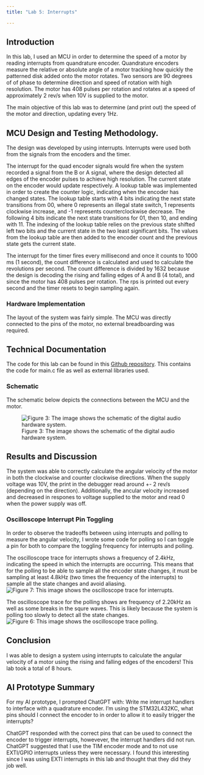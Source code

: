 ```yaml
---
title: "Lab 5: Interrupts"

---
```

## Introduction
In this lab, I used an MCU in order to determine the speed of a motor by reading interrupts from quandrature encoder. Quandrature encoders measure the relative or absolute angle of a motor tracking how quickly the patterned disk added onto the motor rotates. Two sensors are 90 degrees of of phase to determine direction and speed of rotation with high resolution. The motor has 408 pulses per rotation and rotates at a speed of approximately 2 rev/s when 10V is supplied to the motor. 

The main objective of this lab was to determine (and print out) the speed of the motor and direction, updating every 1Hz. 


## MCU Design and Testing Methodology. 
The design was developed by using interrupts. Interrupts were used both from the signals from the encoders and the timer. 


The interrupt for the quad encoder signals would fire when the system recorded a signal from the B or A signal, where the design detected all edges of the encoder pulses to achieve high resolution. The current state on the encoder would update respectively. A lookup table was implemented in order to create the counter logic, indicating when the encoder has changed states. The lookup table starts with 4 bits indicating the next state transitions from 00, where 0 represents an illegal state switch, 1 represents clockwise increase, and -1 represents counterclockwise decrease. The following 4 bits indicate the next state transitions for 01, then 10, and ending with 11. The indexing of the lookup table relies on the previous state shifted left two bits and the current state in the two least significant bits. The values from the lookup table are then added to the encoder count and the previous state gets the current state.

The interrupt for the timer fires every millisecond and once it counts to 1000 ms (1 second), the count difference is calculated and used to calculate the revolutions per second. The count difference is divided by 1632 because the design is decoding the rising and falling edges of A and B (4 total), and since the motor has 408 pulses per rotation. The rps is printed out every second and the timer resets to begin sampling again.


### Hardware Implementation
The layout of the system was fairly simple. The MCU was directly connected to the pins of the motor, no external breadboarding was required. 

## Technical Documentation
The code for this lab can be found in this [Github repository](https://github.com/juliacygong/E155/tree/main/lab05). This contains the code for main.c file as well as external libraries used. 

### Schematic
The schematic below depicts the connections between the MCU and the motor. 

![Figure 3: The image shows the schematic of the digital audio hardware system.](images/lab5_schematic.png)


## Results and Discussion
The system was able to correctly calculate the angular velocity of the motor in both the clockwise and counter clockwise directions. When the supply voltage was 10V, the print in the debugger read around +- 2 rev/s (depending on the direction). Additionally, the ancular velocity increased and decreased in respones to voltage supplied to the motor and read 0 when the power supply was off. 

### Oscilloscope Interrupt Pin Toggling

In order to observe the tradeoffs between using interrupts and polling to measure the angular velocity, I wrote some code for polling so I can toggle a pin for both to compare the toggling frequency for interrupts and polling.

The oscilloscope trace for interrupts shows a frequency of 2.4kHz, indicating the speed in which the interrupts are occurring. This means that for the polling to be able to sample all the encoder state changes, it must be sampling at least 4.8kHz (two times the frequency of the interrupts) to sample all the state changes and avoid aliasing. 
![Figure 7: This image shows the oscilloscope trace for interrupts.](images/itrace.JPG)

The oscilloscope trace for the polling shows are frequency of 2.20kHz as well as some breaks in the squre waves. This is likely because the system is polling too slowly to detect all the state changes.
![Figure 6: This image shows the oscilloscope trace polling.](images/pscope.JPG)

## Conclusion
I was able to design a system using interrupts to calculate the angular velocity of a motor using the rising and falling edges of the encoders!
This lab took a total of 8 hours. 

## AI Prototype Summary
For my AI prototype, I prompted ChatGPT with: Write me interrupt handlers to interface with a quadrature encoder. I’m using the STM32L432KC, what pins should I connect the encoder to in order to allow it to easily trigger the interrupts?

ChatGPT responded with the correct pins that can be used to connect the encoder to trigger interrupts, howevever, the interrupt handlers did not run. ChatGPT suggested that I use the TIM encoder mode and to not use EXTI/GPIO interrupts unless they were necessary. I found this interesting since I was using EXTI interrupts in this lab and thought that they did they job well. 
 